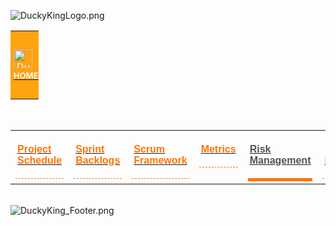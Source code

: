 <!--Logo-->
[[Image:DuckyKingLogo.png|center]]<br>
<!--Header Start-->
{|style="background-color:#FFA30E; color:#F5F5F5; padding: 10 0 10 0;" width="100%" cellspacing="0" cellpadding="0" valign="top" border="0"  |
| style="padding:0.3em; font-size:100%; background-color:#FFA30E;  border-bottom:0px solid #FF8E0C; text-align:center; color:#F5F5F5" width="10%" | 
[[Image:Duckyking_home_logo.png|30px|link=IS480 Team wiki: 2017T1 Ducky King]] &nbsp;
[[IS480 Team wiki: 2017T1 Ducky King|<font color="#F5F5F5" size=2><b>HOME</b></font>]]

| style="border-bottom:0px solid #FFCD24; background:none;" width="1%" | &nbsp; 
| style="padding:0.3em; font-size:100%; background-color:#FFA30E;  border-bottom:0px solid #FFA30E; text-align:center; color:#F5F5F5" width="10%" | 
[[Image:Duckyking_about_us.png|30px|link=IS480 Team wiki: 2017T1 Ducky King About Us]] &nbsp;
[[IS480 Team wiki: 2017T1 Ducky King About Us|<font color="#F5F5F5" size=2><b>ABOUT US</b></font>]]

| style="border-bottom:0px solid #FFCD24; background:none;" width="1%" | &nbsp;
| style="padding:0.3em; font-size:100%; background-color:#FFA30E;  border-bottom:0px solid #FFA30E; text-align:center; color:#F5F5F5" width="12%" | 
[[Image:Duckyking_project_overview.png|30px|link=IS480 Team wiki: 2017T1 Ducky King Description and Motivation]] &nbsp;
[[IS480 Team wiki: 2017T1 Ducky King Description and Motivation|<font color="#F5F5F5" size=2><b>PROJECT OVERVIEW</b></font>]]
<!-- Current Page -->
| style="border-bottom:0px solid #FFCD24; background:none;" width="1%" | &nbsp;
| style="padding:0.3em; font-size:100%; background-color:#FF7504;  border-bottom:0px solid #FFA30E; text-align:center; color:#F5F5F5" width="12%" | 
[[Image:Duckyking_project_management.png|30px|link=IS480 Team wiki: 2017T1 Ducky King Project Schedule]] &nbsp;
[[IS480 Team wiki: 2017T1 Ducky King Project Schedule|<font color="#F5F5F5" size=3><b>PROJECT MANAGEMENT</b></font>]]

| style="border-bottom:0px solid #FFCD24; background:none;" width="1%" | &nbsp;
| style="padding:0.3em; font-size:100%; background-color:#FFA30E;  border-bottom:0px solid #FFA30E; text-align:center; color:#F5F5F5" width="10%" | 
[[Image:Ducky_king_documentation.png|30px|link=IS480 Team wiki: 2017T1 Ducky King Personas and Scenario]] &nbsp;
[[IS480 Team wiki: 2017T1 Ducky King Personas and Scenario| <font color="#F5F5F5" size=2><b>DOCUMENTATION</b></font>]]
|} 
<!--Header End-->
<!--Sub Header Start-->
&nbsp;
{| style="background-color:white; text-transform: uppercase; font-size:14px; font-weight: bold; text-align:center; padding: 5px 0 0 0;" width="100%" height=50px cellspacing="0" cellpadding="0" valign="top" border="0" |

| style="vertical-align:top;width:16.25%;" | <div style="padding: 3px; line-height: wrap_content; border-bottom:1px dashed #FF7505; font-family:helvetica"> [[IS480_Team_wiki:2017T1 Ducky King Project Schedule |<font color =#FF7505><b>Project Schedule</b></font>]]

| style="vertical-align:top;width:16.25%;" | <div style="padding: 3px; line-height: wrap_content; border-bottom:1px dashed #FF7505; font-family:helvetica"> [[IS480_Team_wiki:2017T1 Ducky King Sprint Backlogs | <font color =#FF7505><b>Sprint Backlogs</b></font>]]

| style="vertical-align:top;width:16.25%;" | <div style="padding: 3px; line-height: wrap_content; border-bottom:1px dashed #FF7505; font-family:helvetica"> [[IS480_Team_wiki:2017T1 Ducky King Scrum Framework | <font color =#FF7505><b>Scrum Framework</b></font>]]

| style="vertical-align:top;width:16.25%;" | <div style="padding: 3px; line-height: wrap_content; border-bottom:1px dashed #FF7505; font-family:helvetica"> [[IS480_Team_wiki:2017T1 Ducky King Metrics | <font color =#FF7505><b>Metrics</b></font>]]

<!-- Current Page -->
| style="vertical-align:top;width:16.25%;" | <div style="padding: 3px; line-height: wrap_content; border-bottom:5px solid #FF7505; font-family:helvetica"> [[IS480_Team_wiki:2017T1 Ducky King Risk Management | <font color =#535353><b>Risk Management</b></font>]]

| style="vertical-align:top;width:16.25%;" | <div style="padding: 3px; font-weight: bold; text-align:center; line-height: wrap_content; border-bottom:1px dashed #FF7505; font-family:helvetica"> [[IS480_Team_wiki:2017T1 Ducky King Change Management | <font color =#FF7505><b>Change Management</b></font>]]

|}
<!--Sub Header End-->
<br>

[[File:DuckyKing Footer.png|center]]
